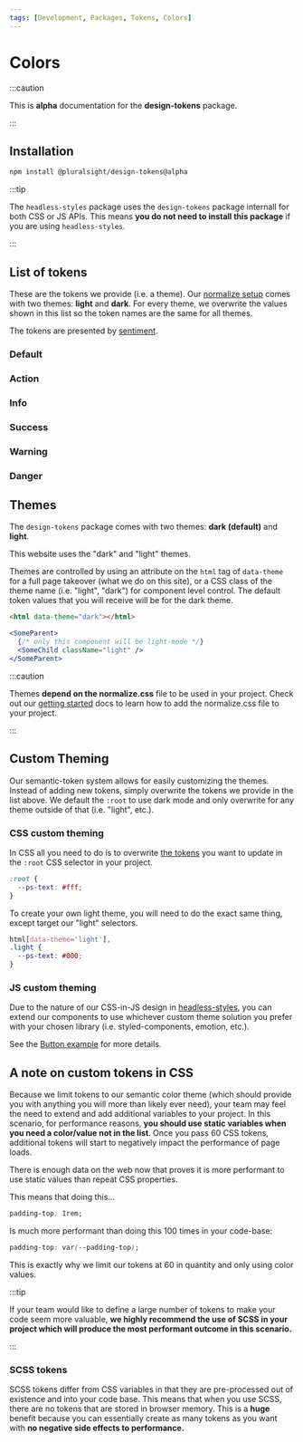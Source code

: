 ```yaml
---
tags: [Development, Packages, Tokens, Colors]
---
```



# Colors

:::caution

This is **alpha** documentation for the **design-tokens** package.

:::

## Installation

```bash npm2yarn
npm install @pluralsight/design-tokens@alpha
```

:::tip

The `headless-styles` package uses the `design-tokens` package internall for both CSS or JS APIs. This means **you do not need to install this package** if you are using `headless-styles`.

:::

## List of tokens

These are the tokens we provide (i.e. a theme). Our [normalize setup](../getting-started/installation#normalizecss) comes with two themes: **light** and **dark**. For every theme, we overwrite the values shown in this list so the token names are the same for all themes.

The tokens are presented by [sentiment](./intro#naming-convention).

### Default

<TokensColorMap sentiment={tokenData.groupItems[0]} />

### Action

<TokensColorMap sentiment={tokenData.groupItems[1]} />

### Info

<TokensColorMap sentiment={tokenData.groupItems[3]} />

### Success

<TokensColorMap sentiment={tokenData.groupItems[4]} />

### Warning

<TokensColorMap sentiment={tokenData.groupItems[5]} />

### Danger

<TokensColorMap sentiment={tokenData.groupItems[2]} />

## Themes

The `design-tokens` package comes with two themes: **dark (default)** and **light**.

This website uses the "dark" and "light" themes.

Themes are controlled by using an attribute on the `html` tag of `data-theme` for a full page takeover (what we do on this site), or a CSS class of the theme name (i.e. "light", "dark") for component level control. The default token values that you will receive will be for the dark theme.

```html title="Data-theme attribute example"
<html data-theme="dark"></html>
```

```jsx title="Class level example"
<SomeParent>
  {/* only this component will be light-mode */}
  <SomeChild className="light" />
</SomeParent>
```

:::caution

Themes **depend on the normalize.css** file to be used in your project. Check out our [getting started](../getting-started/installation.md#normalizecss) docs to learn how to add the normalize.css file to your project.

:::

## Custom Theming

Our semantic-token system allows for easily customizing the themes. Instead of adding new tokens, simply overwrite the tokens we provide in the list above. We default the `:root` to use dark mode and only overwrite for any theme outside of that (i.e. "light", etc.).

### CSS custom theming

In CSS all you need to do is to overwrite [the tokens](#list-of-tokens) you want to update in the `:root` CSS selector in your project.

```css title="Global CSS file for your project"
:root {
  --ps-text: #fff;
}
```

To create your own light theme, you will need to do the exact same thing, except target our "light" selectors.

```css title="Global CSS file for your project"
html[data-theme='light'],
.light {
  --ps-text: #000;
}
```

### JS custom theming

Due to the nature of our CSS-in-JS design in [headless-styles](../headless-styles/intro.mdx), you can extend our components to use whichever custom theme solution you prefer with your chosen library (i.e. styled-components, emotion, etc.).

See the [Button example](../headless-styles/Button.mdx#extending) for more details.

## A note on custom tokens in CSS

Because we limit tokens to our semantic color theme (which should provide you with anything you will more than likely ever need), your team may feel the need to extend and add additional variables to your project. In this scenario, for performance reasons, **you should use static variables when you need a color/value not in the list**. Once you pass 60 CSS tokens, additional tokens will start to negatively impact the performance of page loads.

There is enough data on the web now that proves it is more performant to use static values than repeat CSS properties.

This means that doing this...

```css
padding-top: 1rem;
```

Is much more performant than doing this 100 times in your code-base:

```css
padding-top: var(--padding-top);
```

This is exactly why we limit our tokens at 60 in quantity and only using color values.

:::tip

If your team would like to define a large number of tokens to make your code seem more valuable, **we highly recommend the use of SCSS in your project which will produce the most performant outcome in this scenario.**

:::

### SCSS tokens

SCSS tokens differ from CSS variables in that they are pre-processed out of existence and into your code base. This means that when you use SCSS, there are no tokens that are stored in browser memory. This is a **huge** benefit because you can essentially create as many tokens as you want with **no negative side effects to performance.**
